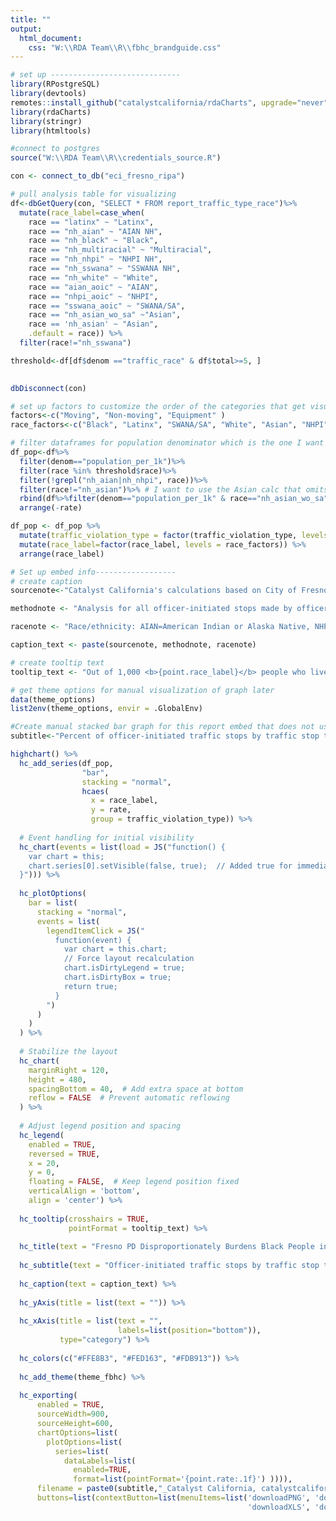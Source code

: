 ```yaml
---
title: ""
output: 
  html_document:
    css: "W:\\RDA Team\\R\\fbhc_brandguide.css"
---
```

<!-- link to Adobe Fonts (Source Serif Pro, Montserrat, Open Sans) -->
<link rel="stylesheet" href="https://use.typekit.net/kjp5mnx.css">

```r

# set up -----------------------------
library(RPostgreSQL)
library(devtools)
remotes::install_github("catalystcalifornia/rdaCharts", upgrade="never") 
library(rdaCharts)
library(stringr)
library(htmltools)

#connect to postgres
source("W:\\RDA Team\\R\\credentials_source.R")

con <- connect_to_db("eci_fresno_ripa")

# pull analysis table for visualizing
df<-dbGetQuery(con, "SELECT * FROM report_traffic_type_race")%>%
  mutate(race_label=case_when(
    race == "latinx" ~ "Latinx",
    race == "nh_aian" ~ "AIAN NH",
    race == "nh_black" ~ "Black",
    race == "nh_multiracial" ~ "Multiracial",
    race == "nh_nhpi" ~ "NHPI NH",
    race == "nh_sswana" ~ "SSWANA NH",
    race == "nh_white" ~ "White",
    race == "aian_aoic" ~ "AIAN", 
    race == "nhpi_aoic" ~ "NHPI",
    race == "sswana_aoic" ~ "SWANA/SA",
    race == "nh_asian_wo_sa" ~"Asian",
    race == 'nh_asian' ~ "Asian", 
    .default = race)) %>%
  filter(race!="nh_sswana")

threshold<-df[df$denom =="traffic_race" & df$total>=5, ]
  

dbDisconnect(con)

# set up factors to customize the order of the categories that get visualized
factors<-c("Moving", "Non-moving", "Equipment" ) 
race_factors<-c("Black", "Latinx", "SWANA/SA", "White", "Asian", "NHPI", "AIAN", "Multiracial" ) 

# filter dataframes for population denominator which is the one I want to visualize
df_pop<-df%>%
  filter(denom=="population_per_1k")%>%
  filter(race %in% threshold$race)%>%
  filter(!grepl("nh_aian|nh_nhpi", race))%>%
  filter(race!="nh_asian")%>% # I want to use the Asian calc that omits South Asian from the denominator
  rbind(df%>%filter(denom=="population_per_1k" & race=="nh_asian_wo_sa"))%>%
  arrange(-rate)

df_pop <- df_pop %>%
  mutate(traffic_violation_type = factor(traffic_violation_type, levels = factors))%>%
  mutate(race_label=factor(race_label, levels = race_factors)) %>%
  arrange(race_label)

```

```r
# Set up embed info------------------
# create caption 
sourcenote<-"Catalyst California's calculations based on City of Fresno's Police Stop Data (2022), catalystcalifornia.org, 2024. "

methodnote <- "Analysis for all officer-initiated stops made by officers in 2022. Less than 5 people Fresno PD perceived as NHPI or Multiracial were stopped in officer-initiated traffic stop in 2022. For data masking purposes the data for these groups is suppressed from this chart."

racenote <- "Race/ethnicity: AIAN=American Indian or Alaska Native, NHPI=Native Hawaiian or Pacific Islander, SWANA/SA=Southwest Asian (Middle Eastern) or North African, or South Asian."

caption_text <- paste(sourcenote, methodnote, racenote)

# create tooltip text
tooltip_text <- "Out of 1,000 <b>{point.race_label}</b> people who live in Fresno City, Fresno PD stopped <b>{point.rate:.1f}</b> people they perceived as <b>{point.race_label}</b> in a <b>{point.traffic_violation_type} traffic stop<b>,  or a total of <b>{point.count:.1f}</b> people."

# get theme options for manual visualization of graph later
data(theme_options)
list2env(theme_options, envir = .GlobalEnv)

```

```r

#Create manual stacked bar graph for this report embed that does not use the rda chart package
subtitle<-"Percent of officer-initiated traffic stops by traffic stop type and perceived race per 1k of total population"

highchart() %>%
  hc_add_series(df_pop,
                "bar",
                stacking = "normal",
                hcaes(
                  x = race_label,
                  y = rate,
                  group = traffic_violation_type)) %>%
  
  # Event handling for initial visibility
  hc_chart(events = list(load = JS("function() {
    var chart = this;
    chart.series[0].setVisible(false, true);  // Added true for immediate redraw
  }"))) %>%
  
  hc_plotOptions(
    bar = list(
      stacking = "normal",
      events = list(
        legendItemClick = JS("
          function(event) {
            var chart = this.chart;
            // Force layout recalculation
            chart.isDirtyLegend = true;
            chart.isDirtyBox = true;
            return true;
          }
        ")
      )
    )
  ) %>%
  
  # Stabilize the layout
  hc_chart(
    marginRight = 120,
    height = 480,
    spacingBottom = 40,  # Add extra space at bottom
    reflow = FALSE  # Prevent automatic reflowing
  ) %>%
  
  # Adjust legend position and spacing
  hc_legend(
    enabled = TRUE,
    reversed = TRUE,
    x = 20,
    y = 0,
    floating = FALSE,  # Keep legend position fixed
    verticalAlign = 'bottom',
    align = 'center') %>%
  
  hc_tooltip(crosshairs = TRUE,
             pointFormat = tooltip_text) %>%
  
  hc_title(text = "Fresno PD Disproportionately Burdens Black People in Fresno with Traffic Stops Across all Stop Types") %>%
  
  hc_subtitle(text = "Officer-initiated traffic stops by traffic stop type and perceived race per 1K people of same race") %>%
  
  hc_caption(text = caption_text) %>%
  
  hc_yAxis(title = list(text = "")) %>%
  
  hc_xAxis(title = list(text = "",
                        labels=list(position="bottom")),
           type="category") %>%
  
  hc_colors(c("#FFE8B3", "#FED163", "#FDB913")) %>%
  
  hc_add_theme(theme_fbhc) %>%
  
  hc_exporting(
      enabled = TRUE,
      sourceWidth=900,
      sourceHeight=600,
      chartOptions=list(
        plotOptions=list(
          series=list(
            dataLabels=list(
              enabled=TRUE,
              format=list(pointFormat='{point.rate:.1f}') )))),
      filename = paste0(subtitle,"_Catalyst California, catalystcalifornia.org, ", format(Sys.Date(), "%Y"), "."),
      buttons=list(contextButton=list(menuItems=list('downloadPNG', 'downloadSVG',
                                                     'downloadXLS', 'downloadCSV'))))


```
<script>
  widg = document.getElementsByClassName('html-widget'); //find widgets
  for (let i = 0; i < widg.length; i++) { //loop through
    document.getElementsByClassName('highchart')[i].style.width = '100%'; //adjust width
    document.getElementsByClassName('highchart')[i].style.height = '100%'; //adjust height
  }
</script>